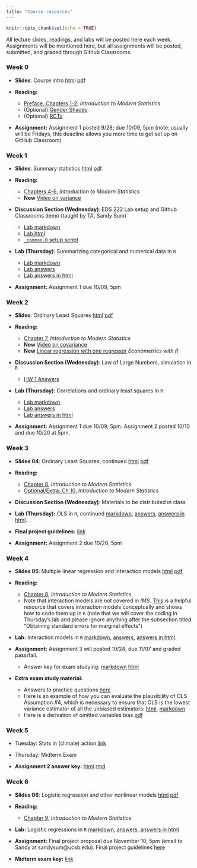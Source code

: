 ```yaml
---
title: "Course resources"
---
```


```r
knitr::opts_chunk$set(echo = TRUE)
```

<!-- <p style="color: #ba5e00"><b>TO UPDATE THIS PAGE:</b> Open and edit the <b>resources.Rmd</b> file, in the project root, to delete this placeholder text and customize with your own!</p> -->

All lecture slides, readings, and labs will be posted here each week. Assignments will be mentioned here, but all assignments will be posted, submitted, and graded through Github Classrooms.

### Week 0

- **Slides**: Course intro [html](slides/01-intro/01-intro.html) [pdf](slides/01-intro/01-intro.pdf)

- **Reading:** 
  + [Preface, Chapters 1-2](https://openintro-ims.netlify.app/preface.html), _Introduction to Modern Statistics_
  + (Optional) [Gender Shades](http://gendershades.org/)
  + (Optional) [RCTs](https://www.youtube.com/watch?v=0zvrGiPkVcs)

- **Assignment:** Assignment 1 posted 9/28; due 10/09, 5pm (note: usually will be Fridays, this deadline allows you more time to get set up on GitHub Classroom)

### Week 1

- **Slides**: Summary statistics [html](slides/02-summstats/02-summstats.html) [pdf](slides/02-summstats/02-summstats.pdf)

- **Reading:** 
  + [Chapters 4-6](https://openintro-ims.netlify.app/data-design.html), _Introduction to Modern Statistics_
  + **New** [Video on variance](https://dlsun.github.io/probability/variance.html#theory-25)

- **Discussion Section (Wednesday)**: EDS 222 Lab setup and Github Classrooms demo (taught by TA, Sandy Sum)
  + [Lab markdown](labs/01-week-one/week-1-discussion.Rmd)
  + [Lab html](labs/01-week-one/week-1-discussion.html)
  + [`_common.R` setup script](labs/_common.R) 

- **Lab (Thursday)**: Summarizing categorical and numerical data in `R`
  + [Lab markdown](labs/01-week-one/week-1-lab.Rmd)
  + [Lab answers](labs/01-week-one/week-1-lab-answers.Rmd)
  + [Lab answers in html](labs/01-week-one/week-1-lab-answers.html)

- **Assignment:** Assignment 1 due 10/09, 5pm 


### Week 2

- **Slides**: Ordinary Least Squares [html](slides/03-ols/03-ols.html) [pdf](slides/03-ols/03-ols.pdf)

- **Reading:** 
  + [Chapter 7](https://openintro-ims.netlify.app/model-slr), _Introduction to Modern Statistics_
  + **New** [Video on covariance](https://dlsun.github.io/probability/covariance.html)
  + **New** [Linear regression with one regressor](https://www.econometrics-with-r.org/4-lrwor.html) _Econometrics with R_

- **Discussion Section (Wednesday)**: Law of Large Numbers, simulation in `R`
  + [HW 1 Answers](https://www.dropbox.com/scl/fi/38irxdig9ln9bfk38jhk3/assignment-01-answers.Rmd?rlkey=s5wk2ebdemsgkzehizzipe8l4&dl=0)

- **Lab (Thursday)**: Correlations and ordinary least squares in `R`
  + [Lab markdown](labs/02-week-two/week-2-lab.Rmd)
  + [Lab answers](labs/02-week-two/week-2-lab-answers.Rmd)
  + [Lab answers in html](labs/02-week-two/week-2-lab-answers.html)

- **Assignment:** Assignment 1 due 10/09, 5pm. Assignment 2 posted 10/10 and due 10/20 at 5pm.

<!--
- **Reading:** 
  

- **Lab:** [setup script](https://www.dropbox.com/s/2pwolalmlai8n5m/_common.R?dl=0), [markdown](labs/02-week-two/week-2-lab.Rmd), [answers](labs/02-week-two/week-2-lab-answers.Rmd), [answers in html](labs/02-week-two/week-2-lab-answers.html). Note: all files also on Github [here](https://github.com/tcarleton/EDS-222-stats)
  
- **Assignment:** Assignment 2 posted 9/30; due 10/7, 5pm
-->

### Week 3

- **Slides 04**: Ordinary Least Squares, continued [html](slides/04-ols-contd/04-ols-contd.html) [pdf](slides/04-ols-contd/04-ols-contd.pdf) 

- **Reading:** 
  + [Chapter 8](https://openintro-ims.netlify.app/model-mlr), _Introduction to Modern Statistics_
  + [Optional/Extra: Ch 10](https://openintro-ims.netlify.app/model-application.html), _Introduction to Modern Statistics_
  

- **Discussion Section (Wednesday)**: Materials to be distributed in class

- **Lab (Thursday):** OLS in `R`, continued [markdown](labs/03-week-three/week-3-lab.Rmd), [answers](labs/03-week-three/week-3-lab-answers.Rmd), [answers in html](labs/03-week-three/week-3-lab-answers.html). 

- **Final project guidelines:** [link](https://www.dropbox.com/scl/fi/3g8oidwst58u2ie0xy9mx/EDS222_final_project_guidelines.pdf?rlkey=urgev9ixns18yjvw305ojgo93&dl=0)

- **Assignment:** Assignment 2 due 10/20, 5pm 

<!--
### Week 4

- **Slides 04**: Ordinary Least Squares, continued [html](slides/04-ols-contd/04-ols-contd.html) [pdf](slides/04-ols-contd/04-ols-contd.pdf) 

- **Reading:** 
  + [Chapter 8](https://openintro-ims.netlify.app/data-design.html), _Introduction to Modern Statistics_
  + [Optional/Extra: Ch 10](https://openintro-ims.netlify.app/model-application.html), _Introduction to Modern Statistics_

- **Lab:** OLS in `R`, continued [markdown](labs/04-week-four/week-4-lab.Rmd), [answers](labs/04-week-four/week-4-lab-answers.Rmd), [answers in html](labs/04-week-four/week-4-lab-answers.html). 
  
- **Assignment:** Assignment 2 due 10/13, 9am
-->

### Week 4

- **Slides 05**: Multiple linear regression and interaction models [html](slides/05-multiplereg/05-multiplereg.html) [pdf](slides/05-multiplereg/05-multiplereg.pdf)

- **Reading:** 
  + [Chapter 8](https://openintro-ims.netlify.app/data-design.html), _Introduction to Modern Statistics_
  + Note that interaction models are not covered in _IMS_. [This](http://www.jkarreth.net/files/RPOS517_Day11_Interact.html) is a helpful resource that covers interaction models conceptually and shows how to code them up in `R` (note that we will cover the coding in Thursday's lab and please ignore anything after the subsection titled "Obtaining standard errors for marginal effects")

- **Lab:** Interaction models in `R` [markdown](labs/04-week-four/week-4-lab.Rmd), [answers](labs/04-week-four/week-4-lab-answers.Rmd), [answers in html](labs/04-week-four/week-4-lab-answers.html).
  
- **Assignment:** Assignment 3 will posted 10/24, due 11/07 and graded pass/fail. 
  + Answer key for exam studying: [markdown](labs/04-week-four/assignment-03-answers.Rmd) [html](labs/04-week-four/assignment-03-answers.html)

- **Extra exam study material:** 
  + Answers to practice questions [here](https://www.dropbox.com/scl/fi/47ynqlqk7uc8kvnmjhyj2/EDS222_practiceQs_ANSWERKEY.pdf?rlkey=cfgl11v8hfmoyeeu4l6sic6o5&dl=0)
  + Here is an example of how you can evaluate the plausibility of OLS Assumption #4, which is necessary to ensure that OLS is the lowest variance estimator of all the unbiased estimators: [html](labs/05-week-five/example_OLS_assumptions.html), [markdown](labs/05-week-five/example_OLS_assumptions.Rmd)
  + Here is a derivation of omitted variables bias [pdf](labs/04-week-four/OVB_derivation.pdf)


### Week 5

- Tuesday: Stats in (climate) action [link](https://www.dropbox.com/s/wl1gnbda705e29d/Climate_equity__EDS_222_lecture_2023.pdf?dl=0)  

- Thursday: Midterm Exam

- **Assignment 2 answer key:** [html](labs/05-week-five/assignment-02-answers.html) [rmd](labs/05-week-five/assignment-02-answers.Rmd)


### Week 6

- **Slides 06**: Logistic regression and other nonlinear models [html](slides/06-nonlinearmodels/06-nonlinearmodels.html) [pdf](slides/06-nonlinearmodels/06-nonlinearmodels.pdf)

- **Reading:** 
  + [Chapter 9](https://openintro-ims.netlify.app/model-logistic.html), _Introduction to Modern Statistics_

- **Lab:** Logistic regressions in `R` [markdown](labs/06-week-six/week-6-lab.Rmd), [answers](labs/06-week-six/week-6-lab-answers.Rmd), [answers in html](labs/06-week-six/week-6-lab-answers.html) 
  
- **Assignment:** Final project proposal due November 10, 5pm (email to Sandy at sandysum@ucsb.edu). Final project guidelines [here](labs/EDS222_final_project_guidelines.pdf)

- **Midterm exam key:** [link](exams/EDS222_midterm_2023_KEY.pdf)

<!--
### Week 8

- **Slides 08:** Inference and hypothesis testing [html](slides/08-inference/08-inference.html) [pdf](slides/08-inference/08-inference.pdf)

- **Reading:** 
  + [Chapters 13, 19.2](https://openintro-ims.netlify.app/foundations-mathematical.html)
  
 + [Chapters 2, 3](https://otexts.com/fpp3/), _Forecasting: Principles and Practice_ 

- **Lab:** Inference and hypothesis testing in `R` [markdown](labs/08-week-eight/week-8-lab.Rmd), [answers](labs/08-week-eight/week-8-lab-answers.Rmd), [answers in html](labs/08-week-eight/week-8-lab-answers.html)

- **Assignment:** Assignment 4 (posted 11/9, due 11/23)

- **Exam answer key:** Available [here](exams/EDS222_midterm_2022_ANSWERKEY.pdf)
-->
<!--
### Week 9

- **Slides 09:** Time series analysis [html](slides/09-timeseries/09-timeseries.html) [pdf](slides/09-timeseries/09-timeseries.pdf)

- **Slides 10:** Spatial interpolation and kriging [html](slides/10-kriging/10-kriging.html) [pdf](slides/10-kriging/10-kriging.pdf) 

- **Reading:** Chapters 2 and 3 in [Hyndman & Athanasopoulos](https://otexts.com/fpp3/)

- **Lab:** Kriging in `R` [**delayed** to Week 10]
  
- **Assignment:** Assignment 4: Hypothesis testing and time series analysis (due 11/23, 5pm)
-->
<!--
### Week 10

- **Slides 10:** Spatial interpolation and kriging [html](slides/10-kriging/10-kriging.html) [pdf](slides/10-kriging/10-kriging.pdf) 

- **Lab:** Kriging in `R` [**delayed** to Week 11]  [data](https://www.dropbox.com/s/ganv3ofxjjobgds/week-ten-data.RDS?dl=0) [markdown](labs/08-week-eight/week-8-lab.Rmd), [answers](labs/08-week-eight/week-8-lab-answers.Rmd), [answers in html](labs/08-week-eight/week-8-lab-answers.html).
  
- **Assignment:** Assignment 4: Hypothesis testing and time series analysis (due 11/23, 5pm)

-->
<!--
### Week 11

- **Lab (Tuesday 11/29):** Kriging in `R` [data](https://www.dropbox.com/s/ganv3ofxjjobgds/week-ten-data.RDS?dl=0) [markdown](labs/10-week-ten/week-10-lab.Rmd), [answers](labs/10-week-ten/week-10-lab-answers.Rmd), [answers in html](labs/10-week-ten/week-10-lab-answers.html). 
  
- **Slides (Thursday 12/1)**: Applying environmental data science (lots of stats!) to climate change equity research and policy [pdf](https://www.dropbox.com/s/c75fbsi8pq4m2c5/Climate_equity__EDS_222_lecture.pdf?dl=0) 

- **Further reading for those interested**: [Rode et al. (2021)](https://www.nature.com/articles/s41586-021-03883-8); [Carleton et al. (2022)](https://academic.oup.com/qje/article-abstract/137/4/2037/6571943); [Carleton \& Greenstone (2022)](https://doi.org/10.1086/720988)

- **Final projects!** Presentations: 12/6 [TBD on Zoom vs in-person]
-->
<!--
-   RStudio's [`distill` website](https://rstudio.github.io/distill/)
-   Inspiration and examples from the [distillery](https://distillery.rbind.io/showcase.html)
-->

